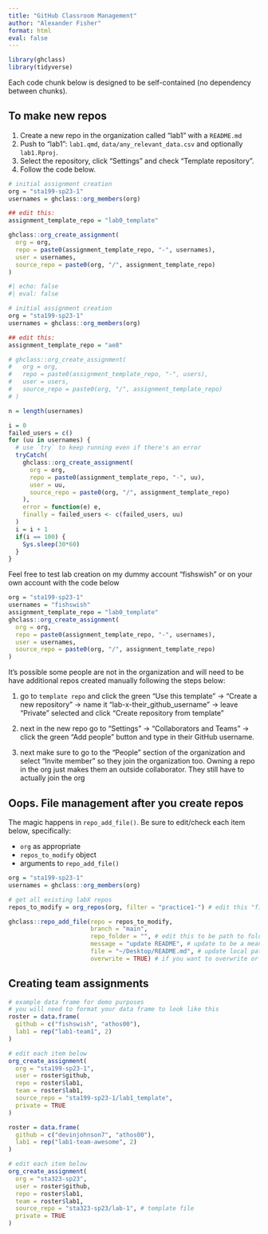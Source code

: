 ```yaml
---
title: "GitHub Classroom Management"
author: "Alexander Fisher"
format: html
eval: false
---
```


```r
library(ghclass)
library(tidyverse)
```

Each code chunk below is designed to be self-contained (no dependency between chunks).

## To make new repos

<!-- ############################################## -->

<!-- #### To make new repos -->

<!-- ############################################## -->

1.  Create a new repo in the organization called "lab1" with a `README.md`
2.  Push to "lab1": `lab1.qmd`, `data/any_relevant_data.csv` and optionally `lab1.Rproj`.
3.  Select the repository, click "Settings" and check "Template repository".
4.  Follow the code below.

```r
# initial assignment creation
org = "sta199-sp23-1"
usernames = ghclass::org_members(org)

## edit this:
assignment_template_repo = "lab0_template"

ghclass::org_create_assignment(
  org = org,
  repo = paste0(assignment_template_repo, "-", usernames),
  user = usernames,
  source_repo = paste0(org, "/", assignment_template_repo)
)
```

```r
#| echo: false
#| eval: false

# initial assignment creation
org = "sta199-sp23-1"
usernames = ghclass::org_members(org)

## edit this:
assignment_template_repo = "ae8"

# ghclass::org_create_assignment(
#   org = org,
#   repo = paste0(assignment_template_repo, "-", users),
#   user = users,
#   source_repo = paste0(org, "/", assignment_template_repo)
# )

n = length(usernames)

i = 0
failed_users = c()
for (uu in usernames) {
  # use `try` to keep running even if there's an error
  tryCatch(
    ghclass::org_create_assignment(
      org = org,
      repo = paste0(assignment_template_repo, "-", uu),
      user = uu,
      source_repo = paste0(org, "/", assignment_template_repo)
    ),
    error = function(e) e,
    finally = failed_users <- c(failed_users, uu)
  )
  i = i + 1
  if(i == 100) {
    Sys.sleep(30*60)
  }
}

```


Feel free to test lab creation on my dummy account "fishswish" or on your own account with the code below

```r
org = "sta199-sp23-1"
usernames = "fishswish"
assignment_template_repo = "lab0_template"
ghclass::org_create_assignment(
  org = org,
  repo = paste0(assignment_template_repo, "-", usernames),
  user = usernames,
  source_repo = paste0(org, "/", assignment_template_repo)
)
```

It's possible some people are not in the organization and will need to be have additional repos created manually following the steps below:

1.  go to `template repo` and click the green "Use this template" -\> "Create a new repository" -\> name it "lab-x-their_github_username" -\> leave "Private" selected and click "Create repository from template"

2.  next in the new repo go to "Settings" -\> "Collaborators and Teams" -\> click the green "Add people" button and type in their GitHub username.

3.  next make sure to go to the "People" section of the organization and select "Invite member" so they join the organization too.
    Owning a repo in the org just makes them an outside collaborator.
    They still have to actually join the org

## Oops. File management after you create repos

The magic happens in `repo_add_file()`.
Be sure to edit/check each item below, specifically:

-   `org` as appropriate
-   `repos_to_modify` object
-   arguments to `repo_add_file()`

```r
org = "sta199-sp23-1"
usernames = ghclass::org_members(org)

# get all existing labX repos
repos_to_modify = org_repos(org, filter = "practice1-") # edit this "filter"

ghclass::repo_add_file(repo = repos_to_modify,
                       branch = "main",
                       repo_folder = "", # edit this to be path to folder in repo
                       message = "update README", # update to be a meaningful commit message
                       file = "~/Desktop/README.md", # update local path to the file you want to add
                       overwrite = TRUE) # if you want to overwrite or not
```

## Creating team assignments

```r
# example data frame for demo purposes
# you will need to format your data frame to look like this
roster = data.frame(
  github = c("fishswish", "athos00"),
  lab1 = rep("lab1-team1", 2)
)

# edit each item below
org_create_assignment(
  org = "sta199-sp23-1",
  user = roster$github,
  repo = roster$lab1,
  team = roster$lab1,
  source_repo = "sta199-sp23-1/lab1_template",
  private = TRUE
)
```

```r
roster = data.frame(
  github = c("devinjohnson7", "athos00"),
  lab1 = rep("lab1-team-awesome", 2)
)

# edit each item below
org_create_assignment(
  org = "sta323-sp23",
  user = roster$github,
  repo = roster$lab1,
  team = roster$lab1,
  source_repo = "sta323-sp23/lab-1", # template file
  private = TRUE
)
```


